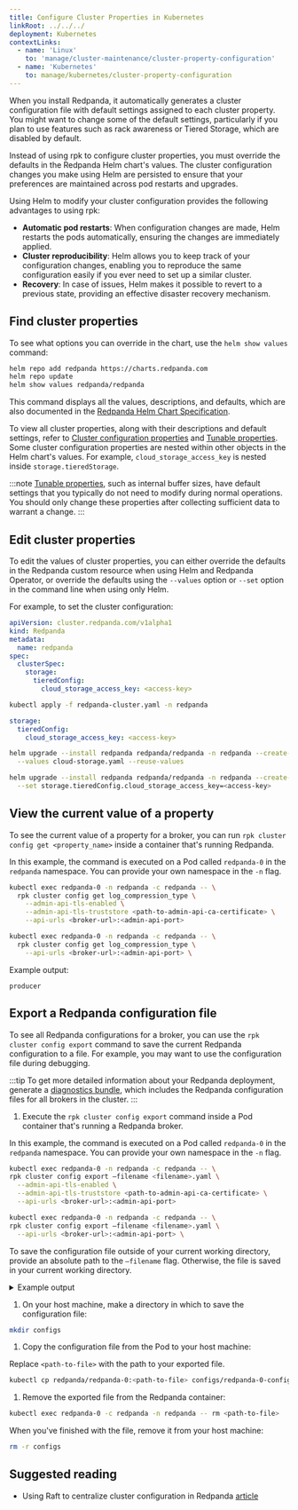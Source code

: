 ```yaml
---
title: Configure Cluster Properties in Kubernetes
linkRoot: ../../../
deployment: Kubernetes
contextLinks:
  - name: 'Linux'
    to: 'manage/cluster-maintenance/cluster-property-configuration'
  - name: 'Kubernetes'
    to: manage/kubernetes/cluster-property-configuration
---
```


<head>
    <meta name="title" content="Configure Cluster Properties in Kubernetes | Redpanda Docs" data-rh="true"/>
    <meta name="description" content="Configure cluster properties using the Redpanda Helm chart" data-rh="true"/>
    <link rel="canonical" href="https://docs.redpanda.com/docs/manage/kubernetes/cluster-property-configuration/" />
</head>


<ContextLink frontmatter={frontMatter}
/>

When you install Redpanda, it automatically generates a cluster configuration file with default settings assigned to each cluster property.
You might want to change some of the default settings, particularly if you plan to use features such as rack awareness or Tiered Storage, which are disabled by default.

Instead of using rpk to configure cluster properties, you must override the defaults in the Redpanda Helm chart's values. The cluster configuration changes you make using Helm are persisted to ensure that your preferences are maintained across pod restarts and upgrades.

Using Helm to modify your cluster configuration provides the following advantages to using rpk:

- **Automatic pod restarts**: When configuration changes are made, Helm restarts the pods automatically, ensuring the changes are immediately applied.
- **Cluster reproducibility**: Helm allows you to keep track of your configuration changes, enabling you to reproduce the same configuration easily if you ever need to set up a similar cluster.
- **Recovery**: In case of issues, Helm makes it possible to revert to a previous state, providing an effective disaster recovery mechanism.

## Find cluster properties

To see what options you can override in the chart, use the `helm show values` command:

```bash
helm repo add redpanda https://charts.redpanda.com
helm repo update
helm show values redpanda/redpanda
```

This command displays all the values, descriptions, and defaults, which are also documented in the [Redpanda Helm Chart Specification](../../../reference/redpanda-helm-spec).

To view all cluster properties, along with their descriptions and default settings, refer to [Cluster configuration properties](../../../reference/cluster-properties) and [Tunable properties](../../../reference/tunable-properties). Some cluster configuration properties are nested within other objects in the Helm chart's values. For example, `cloud_storage_access_key` is nested inside `storage.tieredStorage`.

:::note
[Tunable properties](../../../reference/tunable-properties), such as internal buffer sizes, have default settings that you typically do not need to modify during normal operations. You should only change these properties after collecting sufficient data to warrant a change.
:::

## Edit cluster properties

To edit the values of cluster properties, you can either override the defaults in the Redpanda custom resource when using Helm and Redpanda Operator, or override the defaults using the `--values` option or `--set` option in the command line when using only Helm.

For example, to set the <ClusterProperty name="cloud_storage_access_key" frontmatter={frontMatter}/> cluster configuration:

<Tabs groupId="kubernetes-tool">
<TabItem value="operator" label="Helm + Operator">

```yaml title="redpanda-cluster.yaml"
apiVersion: cluster.redpanda.com/v1alpha1
kind: Redpanda
metadata:
  name: redpanda
spec:
  clusterSpec:
    storage:
      tieredConfig:
        cloud_storage_access_key: <access-key>
```

```bash
kubectl apply -f redpanda-cluster.yaml -n redpanda
```



</TabItem>
<TabItem value="helm" label="Helm">

<Tabs groupId="helm-config" queryString>
<TabItem value="values" label="--values">

```yaml title="cloud-storage.yaml"
storage:
  tieredConfig:
    cloud_storage_access_key: <access-key>
```

```bash
helm upgrade --install redpanda redpanda/redpanda -n redpanda --create-namespace \
  --values cloud-storage.yaml --reuse-values
```

</TabItem>
<TabItem value="flags" label="--set">

```bash
helm upgrade --install redpanda redpanda/redpanda -n redpanda --create-namespace \
  --set storage.tieredConfig.cloud_storage_access_key=<access-key>
```

</TabItem>
</Tabs>
</TabItem>
</Tabs>

## View the current value of a property

To see the current value of a property for a broker, you can run `rpk cluster config get <property_name>` inside a container that's running Redpanda.

In this example, the command is executed on a Pod called `redpanda-0` in the `redpanda` namespace. You can provide your own namespace in the `-n` flag.

<Tabs groupId="tls" queryString>
<TabItem value="enabled" label="TLS Enabled">

```bash
kubectl exec redpanda-0 -n redpanda -c redpanda -- \
  rpk cluster config get log_compression_type \
    --admin-api-tls-enabled \
    --admin-api-tls-truststore <path-to-admin-api-ca-certificate> \
    --api-urls <broker-url>:<admin-api-port>
```

</TabItem>
<TabItem value="disabled" label="TLS Disabled">

```bash
kubectl exec redpanda-0 -n redpanda -c redpanda -- \
  rpk cluster config get log_compression_type \
    --api-urls <broker-url>:<admin-api-port> \
```

</TabItem>
</Tabs>

Example output:

```
producer
```

## Export a Redpanda configuration file

To see all Redpanda configurations for a broker, you can use the `rpk cluster config export` command to save the current Redpanda configuration to a file. For example, you may want to use the configuration file during debugging.

:::tip
To get more detailed information about your Redpanda deployment, generate a [diagnostics bundle](../troubleshooting/diagnostics-bundle), which includes the Redpanda configuration files for all brokers in the cluster.
:::

1. Execute the `rpk cluster config export` command inside a Pod container that's running a Redpanda broker.

  In this example, the command is executed on a Pod called `redpanda-0` in the `redpanda` namespace. You can provide your own namespace in the `-n` flag.

  <Tabs groupId="tls" queryString>
  <TabItem value="enabled" label="TLS Enabled">

  ```bash
  kubectl exec redpanda-0 -n redpanda -c redpanda -- \
  rpk cluster config export –filename <filename>.yaml \
    --admin-api-tls-enabled \
    --admin-api-tls-truststore <path-to-admin-api-ca-certificate> \
    --api-urls <broker-url>:<admin-api-port>
  ```

  </TabItem>
  <TabItem value="disabled" label="TLS Disabled">

  ```bash
  kubectl exec redpanda-0 -n redpanda -c redpanda -- \
  rpk cluster config export –filename <filename>.yaml \
    --api-urls <broker-url>:<admin-api-port> \
  ```

  </TabItem>
  </Tabs>

  To save the configuration file outside of your current working directory, provide an absolute path to the `–filename` flag. Otherwise, the file is saved in your current working directory.

  <details>
  <summary>
  Example output
  </summary>

  ```
  Wrote configuration to file "/tmp/config_625125906.yaml".
  ```

  </details>

1. On your host machine, make a directory in which to save the configuration file:

  ```bash
  mkdir configs
  ```

1. Copy the configuration file from the Pod to your host machine:

  Replace `<path-to-file>` with the path to your exported file.

  ```bash
  kubectl cp redpanda/redpanda-0:<path-to-file> configs/redpanda-0-configuration-file.yaml
  ```

1. Remove the exported file from the Redpanda container:

  ```bash
  kubectl exec redpanda-0 -c redpanda -n redpanda -- rm <path-to-file>
  ```

When you've finished with the file, remove it from your host machine:

```bash
rm -r configs
```

## Suggested reading

- Using Raft to centralize cluster configuration in Redpanda [article](https://redpanda.com/blog/raft-centralized-cluster-configuration-improvements/)
